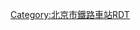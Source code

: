 <noinclude>{{BS-map
| title = 养马场站站线布置图
| map = </noinclude>
\\\CONTg\CONTg~~ ~~ ~~ ~~[[丰沙铁路]][[下行线|下]]、[[上行线]][[沙城站]]方向
\\\STRg\STRf
\\\STR!~STRc2\ABZg3
\\\ABZg+1\STR!~STRc4
\\STRc2\ABZg3\STR
\STRc2\ABZ1+3f\STR!~STRc4\STR
\STR+1\STR!~STRc4\STR\STR
\STR\STR\STR\STR
\STR\STR\STR\STR+BSl
\STR\STR\STR\STR
ENDEa\STR\STR\STR\STR
STR\STR\STR\STR\STR
STR\STR\STR\STR\STR
STR\STR\STR\STR\STR
STR\STR2\STR!~STRc3\STR\STR
STR2\STRc13\ABZg+4\STR\STR
STRc1\STR2+4\ABZg2!~STRc3\STR!~STRc3\STR
\STRc1\ABZg+4!~STRc1\ABZg+4\STR
\\STR\ABZg2\STR!~STRc3
\\STR\STR!~STRc1\ABZg+4
\\STR\STR\STR
\\ENDEe\STR\STR
\\\STRg\STRf
\\\CONTf\CONTf ~~ ~~ ~~ ~~[[丰沙铁路]][[下行线|下]]、[[上行线]][[北京站]]方向
<noinclude>}}

{{Rdt intro|[[养马场站]]}}

[[Category:北京市鐵路車站RDT]]

</noinclude>